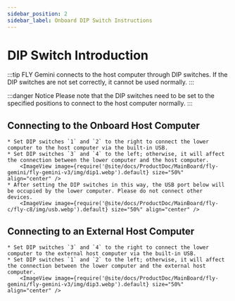 ```yaml
---
sidebar_position: 2
sidebar_label: Onboard DIP Switch Instructions
---
```


# DIP Switch Introduction

:::tip
FLY Gemini connects to the host computer through DIP switches. If the DIP switches are not set correctly, it cannot be used normally.
:::

:::danger Notice
Please note that the DIP switches need to be set to the specified positions to connect to the host computer normally.
:::

## Connecting to the Onboard Host Computer

    * Set DIP switches `1` and `2` to the right to connect the lower computer to the host computer via the built-in USB.
    * Set DIP switches `3` and `4` to the left; otherwise, it will affect the connection between the lower computer and the host computer.
        <ImageView image={require('@site/docs/ProductDoc/MainBoard/fly-gemini/fly-gemini-v3/img/dip1.webp').default} size="50%" align="center" />
    * After setting the DIP switches in this way, the USB port below will be occupied by the lower computer. Please do not connect other devices.
        <ImageView image={require('@site/docs/ProductDoc/MainBoard/fly-c/fly-c8/img/usb.webp').default} size="50%" align="center" />

## Connecting to an External Host Computer

    * Set DIP switches `3` and `4` to the right to connect the lower computer to the external host computer via the built-in USB.
    * Set DIP switches `1` and `2` to the left; otherwise, it will affect the connection between the lower computer and the external host computer.
        <ImageView image={require('@site/docs/ProductDoc/MainBoard/fly-gemini/fly-gemini-v3/img/dip3.webp').default} size="50%" align="center" />
